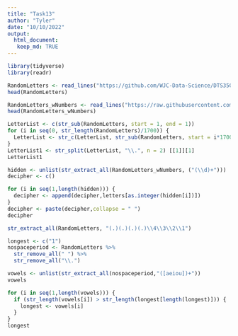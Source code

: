 ```yaml
---
title: "Task13"
author: "Tyler"
date: "10/10/2022"
output:  
  html_document:
   keep_md: TRUE
---
```

```r
library(tidyverse) 
library(readr) 

```

```r
RandomLetters <- read_lines("https://github.com/WJC-Data-Science/DTS350/raw/master/randomletters.txt")
head(RandomLetters)

RandomLetters_wNumbers <- read_lines("https://raw.githubusercontent.com/WJC-Data-Science/DTS350/master/randomletters_wnumbers.txt")
head(RandomLetters_wNumbers)
```
```r
LetterList <- c(str_sub(RandomLetters, start = 1, end = 1))
for (i in seq(0, str_length(RandomLetters)/1700)) {
  LetterList <- str_c(LetterList, str_sub(RandomLetters, start = i*1700, end = i*1700))
}
LetterList1 <- str_split(LetterList, "\\.", n = 2) [[1]][1]
LetterList1
```

```r
hidden <- unlist(str_extract_all(RandomLetters_wNumbers, ("(\\d)+")))
decipher <- c()

for (i in seq(1,length(hidden))) {
  decipher <- append(decipher,letters[as.integer(hidden[i])])
}
decipher <- paste(decipher,collapse = " ")
decipher
```




```r
str_extract_all(RandomLetters, "(.)(.)(.)(.)\\4\\3\\2\\1")
```



```r
longest <- c("1")
nospaceperiod <- RandomLetters %>%
  str_remove_all(" ") %>%
  str_remove_all("\\.")

vowels <- unlist(str_extract_all(nospaceperiod,"([aeiou])+"))
vowels

for (i in seq(1,length(vowels))) {
  if (str_length(vowels[i]) > str_length(longest[length(longest)])) {
    longest <- vowels[i]
  }
}
longest

```



